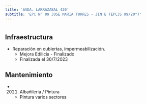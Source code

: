 ```yaml
---
title: 'AVDA. LARRAZABAL 420'
subtitle: 'EPC N° 09 JOSE MARIA TORRES - JIN B (EPCJS 09/20°)'
---
```


#
## Infraestructura

* Reparación en cubiertas, impermeabilización. 
    + Mejora Edilicia - Finalizado 
    + Finalizada el 30/7/2023 






## Mantenimiento

*  (2021) Albañileria / Pintura 
    + Pintura varios sectores



